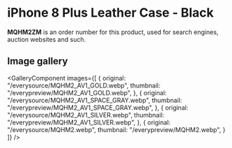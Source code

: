 
# iPhone 8 Plus Leather Case - Black

<Callout type='info' emoji='👉🏻'>**MQHM2ZM** is an order number for this product, used for search engines, auction websites and such.</Callout>

## Image gallery

<GalleryComponent
    images={[
      {
        original: "/everysource/MQHM2_AV1_GOLD.webp",
        thumbnail: "/everypreview/MQHM2_AV1_GOLD.webp",
      },
      {
        original: "/everysource/MQHM2_AV1_SPACE_GRAY.webp",
        thumbnail: "/everypreview/MQHM2_AV1_SPACE_GRAY.webp",
      },
      {
        original: "/everysource/MQHM2_AV1_SILVER.webp",
        thumbnail: "/everypreview/MQHM2_AV1_SILVER.webp",
      },
      {
        original: "/everysource/MQHM2.webp",
        thumbnail: "/everypreview/MQHM2.webp",
      }
    ]}
  />
